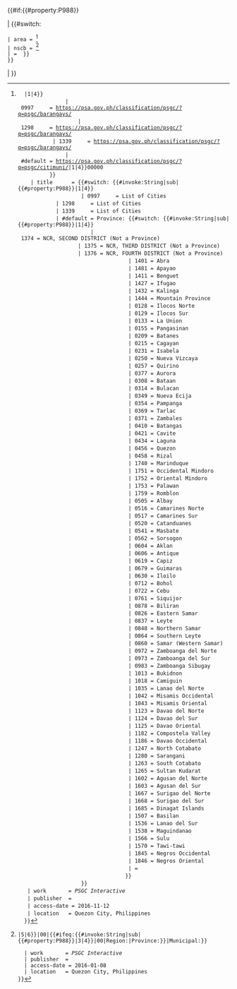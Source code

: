 {{#if:{{#property:P988}}

| {{#switch:{{{1|}}}
 | area = {{thinsp}}<ref name="nscb-area">
   {{cite web
     | url       = {{#switch: {{#invoke:String|sub|{{#property:P988}}|1|4}}
	            | 0997     = https://psa.gov.ph/classification/psgc/?q=psgc/barangays/
                    | 1298     = https://psa.gov.ph/classification/psgc/?q=psgc/barangays/
		    | 1339     = https://psa.gov.ph/classification/psgc/?q=psgc/barangays/
	            | #default = https://psa.gov.ph/classification/psgc/?q=psgc/citimuni/{{safesubst:#invoke:String|sub|{{#property:P988}}|1|4}}00000 
		   }}
     | title      = {{#switch: {{#invoke:String|sub|{{#property:P988}}|1|4}}
                     | 0997     = List of Cities
		     | 1298     = List of Cities
		     | 1339     = List of Cities
		     | #default = Province: {{#switch: {{#invoke:String|sub|{{#property:P988}}|1|4}}
			            | 1374 = NCR, SECOND DISTRICT (Not a Province)
				    | 1375 = NCR, THIRD DISTRICT (Not a Province)
				    | 1376 = NCR, FOURTH DISTRICT (Not a Province)
                                    | 1401 = Abra
                                    | 1481 = Apayao
                                    | 1411 = Benguet
                                    | 1427 = Ifugao
                                    | 1432 = Kalinga
                                    | 1444 = Mountain Province
                                    | 0128 = Ilocos Norte
                                    | 0129 = Ilocos Sur
                                    | 0133 = La Union
                                    | 0155 = Pangasinan
                                    | 0209 = Batanes
                                    | 0215 = Cagayan
                                    | 0231 = Isabela
                                    | 0250 = Nueva Vizcaya
                                    | 0257 = Quirino
                                    | 0377 = Aurora
                                    | 0308 = Bataan
                                    | 0314 = Bulacan
                                    | 0349 = Nueva Ecija
                                    | 0354 = Pampanga
                                    | 0369 = Tarlac
                                    | 0371 = Zambales
                                    | 0410 = Batangas
                                    | 0421 = Cavite
                                    | 0434 = Laguna
                                    | 0456 = Quezon
                                    | 0458 = Rizal
                                    | 1740 = Marinduque
                                    | 1751 = Occidental Mindoro
                                    | 1752 = Oriental Mindoro
                                    | 1753 = Palawan
                                    | 1759 = Romblon
                                    | 0505 = Albay
                                    | 0516 = Camarines Norte
                                    | 0517 = Camarines Sur
                                    | 0520 = Catanduanes
                                    | 0541 = Masbate
                                    | 0562 = Sorsogon
                                    | 0604 = Aklan
                                    | 0606 = Antique
                                    | 0619 = Capiz
                                    | 0679 = Guimaras
                                    | 0630 = Iloilo
                                    | 0712 = Bohol
                                    | 0722 = Cebu
                                    | 0761 = Siquijor
                                    | 0878 = Biliran
                                    | 0826 = Eastern Samar
                                    | 0837 = Leyte
                                    | 0848 = Northern Samar
                                    | 0864 = Southern Leyte
                                    | 0860 = Samar (Western Samar)
                                    | 0972 = Zamboanga del Norte
                                    | 0973 = Zamboanga del Sur
                                    | 0983 = Zamboanga Sibugay
                                    | 1013 = Bukidnon
                                    | 1018 = Camiguin
                                    | 1035 = Lanao del Norte
                                    | 1042 = Misamis Occidental
                                    | 1043 = Misamis Oriental
                                    | 1123 = Davao del Norte
                                    | 1124 = Davao del Sur
                                    | 1125 = Davao Oriental
                                    | 1182 = Compostela Valley
                                    | 1186 = Davao Occidental
                                    | 1247 = North Cotabato
                                    | 1280 = Sarangani
                                    | 1263 = South Cotabato
                                    | 1265 = Sultan Kudarat
                                    | 1602 = Agusan del Norte
                                    | 1603 = Agusan del Sur
                                    | 1667 = Surigao del Norte
                                    | 1668 = Surigao del Sur
                                    | 1685 = Dinagat Islands
                                    | 1507 = Basilan
                                    | 1536 = Lanao del Sur
                                    | 1538 = Maguindanao
                                    | 1566 = Sulu
                                    | 1570 = Tawi-tawi
                                    | 1845 = Negros Occidental
                                    | 1846 = Negros Oriental
                                    | = 
                                   }}
                     }}
    | work       = ''PSGC Interactive''
    | publisher  = {{le|菲律宾统计局|Philippine Statistics Authority|Philippine Statistics Authority}}
    | access-date = 2016-11-12
    | location   = Quezon City, Philippines
   }}</ref>
 | nscb = <ref name=nscb>{{cite web
   | url        = {{NSCB detail}}
   | title      = {{#ifeq:{{#invoke:String|sub|{{#property:P988}}|5|6}}|00|{{#ifeq:{{#invoke:String|sub|{{#property:P988}}|3|4}}|00|Region:|Province:}}|Municipal:}} {{PAGENAME}}
   | work       = ''PSGC Interactive''
   | publisher  = {{le|菲律宾统计局|Philippine Statistics Authority|Philippine Statistics Authority}}
   | access-date = 2016-01-08
   | location   = Quezon City, Philippines
 }}
</ref>
 | = {{plain link | 1 = {{NSCB detail}} {{#property:P988}} }}
 }}
| {{plain link|1=https://psa.gov.ph/classification/psgc/?q=psgc/barangays/{{str_sub|{{{1|}}}|0|6}}000&regcode={{str_sub|{{{1|}}}|0|2}}&provcode={{str_sub|{{{1|}}}|2|2}} {{{1|}}} }}
}}<noinclude>{{documentation}}</noinclude>